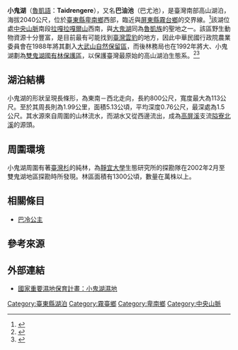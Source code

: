 {{Infobox_lake
 |湖泊名稱 = 小鬼湖
 |湖泊照片 =XiaoGuiHu, Ivan Tsung-Yi Lin, 002.jpg
 |湖泊照片標題 = 
 |測深圖 = 
 |caption_bathymetry = 
 |座標 = {{coord|22.735|N|120.894|E|display=title,inline}}
 |location = [[臺東縣|臺東縣]][[卑南鄉|卑南鄉]]（近[[屏東縣|屏東縣]][[霧台鄉|霧台鄉]]）
 |湖泊類別 = 高山湖泊
 |流入 = 周圍的山林流水
 |流出 = [[隘寮北溪|隘寮北溪]]
 |集水區面積 = 
 |集水區國家 = {{ROC}}
 |湖泊長度 = 800公尺
 |湖泊闊度 = 113公尺
 |湖泊面積 = 5.13公頃
 |平均深度 = 0.76公尺
 |最深深度 = 1.5公尺
 |水體體積 = 
 |residence_time = 
 |shore =
 |海拔高度 = 2040公尺
 |湖中島嶼 = 
 |湖邊城鎮 = 
}}
'''小鬼湖'''（[[魯凱語|魯凱語]]：'''Taidrengere'''），又名'''巴油池'''（巴尤池），是臺灣南部高山湖泊，海拔2040公尺，位於[[臺東縣|臺東縣]][[卑南鄉|卑南鄉]]西部，臨近與[[屏東縣|屏東縣]][[霧台鄉|霧台鄉]]的交界線。<ref>{{Cite web |url=http://gissrv3.sinica.edu.tw/search/ |title=《臺東縣卑南鄉行政區域圖》，內政部，2005年8月 |access-date=2019-04-14 |archive-date=2012-05-18 |archive-url=https://web.archive.org/web/20120518203633/http://gissrv3.sinica.edu.tw/search/ |dead-url=yes }}</ref>該湖位處[[中央山脈|中央山脈]]南段[[拉嘎拉嘎爾山|拉嘎拉嘎爾山]]西南，與[[大鬼湖|大鬼湖]]同為[[魯凱族|魯凱族]]的聖地之一。該區野生動物資源十分豐富，是目前最有可能找到[[臺灣雲豹|臺灣雲豹]]的地方，因此中華民國行政院農業委員會在1988年將其劃入[[大武山自然保留區|大武山自然保留區]]，而後林務局也在1992年將大、小鬼湖劃為[[雙鬼湖野生動物重要棲息環境|雙鬼湖國有林保護區]]，以保護臺灣最原始的高山湖泊生態系。<ref>{{cite web |url=https://conservation.forest.gov.tw/0000122 |language=zh-tw |title=大武山自然保留區 |publisher=林務局自然保育網 |date= |accessdate= |archive-date=2019-04-25 |archive-url=https://web.archive.org/web/20190425170317/https://conservation.forest.gov.tw/0000122 |dead-url=no }}</ref><ref>{{cite web |url=https://www.forest.gov.tw/research/0000062 |language=zh-tw |title=83-15 雙鬼湖自然保護區植群生態調查( 屏東處轄) (Ⅰ) |publisher=林務局全球資訊網 |accessdate= |archive-date=2019-06-04 |archive-url=https://web.archive.org/web/20190604165210/https://www.forest.gov.tw/research/0000062 |dead-url=no }}</ref>{{r|湖}}

==湖泊結構==
小鬼湖的形狀呈現長條形，為東南－西北走向，長約800公尺，寬度最大為113公尺。至於其周長則為1.99公里，面積5.13公頃，平均深度0.76公尺，最深處為1.5公尺。其水源來自周圍的山林流水，而湖水又從西邊流出，成為[[高屏溪|高屏溪]]支流[[隘寮北溪|隘寮北溪]]的源頭。{{r|湖}}

== 周圍環境 ==
小鬼湖周圍有著[[臺灣杉|臺灣杉]]的純林，為[[靜宜大學|靜宜大學]]生態研究所的探勘隊在2002年2月至雙鬼湖地區探勘時所發現。林區面積有1300公頃，數量在萬株以上。{{r|湖}}

== 相關條目 ==

* [[巴冷公主|巴冷公主]]

== 參考來源 ==
{{reflist|refs=
<ref name="湖">{{cite book|author=何立德、[[王鑫_(台灣學者)|王鑫]] |title=《台灣的湖泊》 |publisher=遠足文化 |location=台北縣新店市 |isbn=986-80154-5-6 |date=2002年7月}}</ref>
}}

==外部連結==
*[https://web.archive.org/web/20190609043519/http://wetland-tw.tcd.gov.tw/WetLandWeb/wetland.php?id=209 國家重要濕地保育計畫：小鬼湖濕地]

{{台灣湖泊}}

[[Category:臺東縣湖泊|Category:臺東縣湖泊]]
[[Category:霧臺鄉|Category:霧臺鄉]]
[[Category:卑南鄉|Category:卑南鄉]]
[[Category:中央山脈|Category:中央山脈]]
